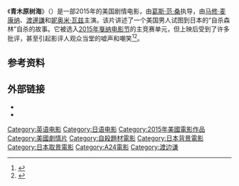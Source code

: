 {{noteTA
|G1=Show
|G2=Movie
|1=zh-cn:青木原树海;zh-tw:青木原樹海;
|2=zh-tw:蓋瑞·葛雷;zh-cn:加里·格雷;
|3=zh-tw:喬丹·葛瓦瑞斯;zh-hant:喬丹·加文瑞斯;zh-cn:乔丹·加文瑞斯;
|4=zh-tw:凱蒂·艾索頓;zh-cn:凯蒂·阿赛尔顿;zh-hk:姬蒂·艾索登;
}}
{{Infobox film
| name           = 青木原樹海 
| original_name  = {{lang|en|''The Sea of Trees''}}
| image          = The Sea of Trees Poster.jpg
| alt            =
| caption        = 電影海報
| director       = [[葛斯·范·桑|葛斯·范·桑]]
| producer       = {{Plainlist |
* Kevin Halloran
* Ken Kao
* Gil Netter
* [[Chris_Sparling|Chris Sparling]]
* [[F·加里·格雷|F·加里·格雷]]
* Brian Dobbins
* Allen Fischer
}}
| writer         = Chris Sparling        
| starring       = {{Plainlist
| 1=
* [[马修·麦康纳|马修·麦康纳]]
* [[渡邊謙|渡邊謙]]
* [[妮奥米·瓦兹|妮奥米·瓦兹]]
* {{tsl|en|Katie Aselton|凯蒂·阿赛尔顿}}
* [[喬丹·加文瑞斯|喬丹·加文瑞斯]]
}}
| music          = [[Mason_Bates|Mason Bates]]
| cinematography = Kasper Tuxen
| editing        =
| studio         = {{Plainlist
| 1=
* Netter Productions
* Waypoint Entertainment
}}
| distributor    = [[A24_(公司)|A24]]
| released       = {{Film date|2015|5|16|[[第68屆坎城影展|坎城影展]]}}
| runtime        = 110分鐘
| country        = {{美國電影產地}}
| language       = 英語
| budget         = 2500萬美元
| gross          = 82萬5577美元<ref>{{cite web|url=http://www.boxofficemojo.com/movies/?page=intl&id=theseaoftrees.htm|title=The Sea of Trees|website=[[Box_Office_Mojo|Box Office Mojo]]|accessdate=2016-09-06}}</ref>
| cn_name        = 青木原树海
| hk_name        = 青木原樹海
| tw_name        = 青木原樹海<ref>[http://www.goldenhorse.org.tw/film/programme/films/detail/1584?search_year=2016 台北金馬影展 Taipei Golden Horse Film Festival _ 青木原樹海]</ref>
}}
《'''青木原树海'''》（{{lang-en|'''''The Sea of Trees'''''}}）是一部2015年的美国剧情电影，由[[葛斯·范·桑|葛斯·范·桑]]执导，由[[马修·麦康纳|马修·麦康纳]]、[[渡邊謙|渡邊謙]]和[[妮奥米·瓦兹|妮奥米·瓦兹]]主演。该片讲述了一个美国男人试图到日本的“自杀森林”自杀的故事。它被选入[[第68屆坎城影展|2015年戛纳电影节]]的主竞赛单元，但上映后受到了许多批评，甚至引起影评人观众当堂的嘘声和嘲笑<ref>{{cite news|title=Gus Van Sant’s ‘Sea of Trees’ Booed at Cannes Premiere|url=http://variety.com/2015/film/news/gus-van-sants-sea-of-trees-booed-at-cannes-premiere-1201497795/|accessdate=2015-05-15|publisher=variety.com|date=2015-05-15}}</ref><ref>{{cite news|last1=Reinstein|first1=Mara|title=Matthew McConaughey's Film The Sea of Trees Booed, Laughed at During Cannes Film Festival|url=http://www.usmagazine.com/entertainment/news/matthew-mcconaugheys-the-sea-of-trees-booed-at-cannes-film-festival-2015165|publisher=usmagazine.com|accessdate=2015-05-15|date=2015-05-15}}</ref>。

== 参考资料 ==
{{Reflist}}

== 外部链接 ==
* {{IMDb title|3450900}}
* {{douban}}

{{Gus Van Sant}}
{{DEFAULTSORT:Sea of Trees, The}}
[[Category:英语电影|Category:英语电影]]
[[Category:日语电影|Category:日语电影]]
[[Category:2015年美國電影作品|Category:2015年美國電影作品]]
[[Category:美國劇情片|Category:美國劇情片]]
[[Category:自殺題材電影|Category:自殺題材電影]]
[[Category:日本背景電影|Category:日本背景電影]]
[[Category:日本取景電影|Category:日本取景電影]]
[[Category:A24電影|Category:A24電影]]
[[Category:渡边谦|Category:渡边谦]]